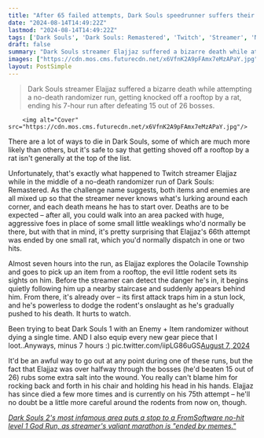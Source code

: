 ```yaml
---
title: "After 65 failed attempts, Dark Souls speedrunner suffers their worst no-death randomizer defeat yet as a single rat chooses violence and shoves them off a rooftop"
date: "2024-08-14T14:49:22Z"
lastmod: "2024-08-14T14:49:22Z"
tags: ['Dark Souls', 'Dark Souls: Remastered', 'Twitch', 'Streamer', 'No-Death Randomizer Run', 'Rodent', 'Rat', 'Enemy + Item Randomizer', 'FromSoftware', 'Dark Souls 2']
draft: false
summary: "Dark Souls streamer Elajjaz suffered a bizarre death while attempting a no-death randomizer run, getting knocked off a rooftop by a rat, ending his 7-hour run after defeating 15 out of 26 bosses."
images: ["https://cdn.mos.cms.futurecdn.net/x6VfnK2A9pFAmx7eMzAPaY.jpg"]
layout: PostSimple
---
```

> Dark Souls streamer Elajjaz suffered a bizarre death while attempting a no-death randomizer run, getting knocked off a rooftop by a rat, ending his 7-hour run after defeating 15 out of 26 bosses.


        <img alt="Cover" src="https://cdn.mos.cms.futurecdn.net/x6VfnK2A9pFAmx7eMzAPaY.jpg"/>
        
There are a lot of ways to die in Dark Souls, some of which are much more likely than others, but it's safe to say that getting shoved off a rooftop by a rat isn't generally at the top of the list. 

Unfortunately, that's exactly what happened to Twitch streamer Elajjaz while in the middle of a no-death randomizer run of Dark Souls: Remastered. As the challenge name suggests, both items and enemies are all mixed up so that the streamer never knows what's lurking around each corner, and each death means he has to start over. Deaths are to be expected – after all, you could walk into an area packed with huge, aggressive foes in place of some small little weaklings who'd normally be there, but with that in mind, it's pretty surprising that Elajjaz's 66th attempt was ended by one small rat, which you'd normally dispatch in one or two hits.

Almost seven hours into the run, as Elajjaz explores the Oolacile Township and goes to pick up an item from a rooftop, the evil little rodent sets its sights on him. Before the streamer can detect the danger he's in, it begins quietly following him up a nearby staircase and suddenly appears behind him. From there, it's already over – its first attack traps him in a stun lock, and he's powerless to dodge the rodent's onslaught as he's gradually pushed to his death. It hurts to watch.

Been trying to beat Dark Souls 1 with an Enemy + Item randomizer without dying a single time. AND I also equip every new gear piece that I loot..Anyways, minus 7 hours :) pic.twitter.com/iipLG86uGS[August 7, 2024](https://twitter.com/Elajjaz/status/1821301050759876668)

It'd be an awful way to go out at any point during one of these runs, but the fact that Elajjaz was over halfway through the bosses (he'd beaten 15 out of 26) rubs some extra salt into the wound. You really can't blame him for rocking back and forth in his chair and holding his head in his hands. Elajjaz has since died a few more times and is currently on his 75th attempt – he'll no doubt be a little more careful around the rodents from now on, though.

[<u><em>Dark Souls 2's most infamous area puts a stop to a FromSoftware no-hit level 1 God Run, as streamer's valiant marathon is "ended by memes."</em></u>](https://www.gamesradar.com/games/dark-souls/dark-souls-2s-most-infamous-area-puts-a-stop-to-a-fromsoftware-no-hit-level-1-god-run-as-streamers-valiant-marathon-is-ended-by-memes/)
        